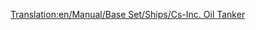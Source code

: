 [[Translation:en/Manual/Base Set/Ships/Cs-Inc. Oil Tanker]]

{{nl/Manual/Base Set/Ships/Schepen|Naam=Cs-Inc. olietanker
|Afbeelding=[[File:en/Manual/Base Set/Ships/Oiltanker ship.png|Cs-Inc. olietanker]]
|Kosten=£33,511 ($67,022)
|Snelheid=40 km/h (25 mph)
|Onderhoudskosten=£2,050 ($4,100)
|Ontworpen=1968
|Levensduur=30
|Capaciteit=350,000 liters olie
|Omschrijving=De Cs-Inc. olietanker is een grote olietanker. Het kan meer olie transporteren dan zijn voorganger en kan varen op een hogere snelheid.
|Real-life=Fictief. Cs staat natuurlijk voor Chris Sawyer.
}}